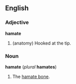 ==English==
===Adjective===
'''hamate'''

# (anatomy) Hooked at the tip.

===Noun===
'''hamate''' (''plural'' '''hamates''')

# The [[hamate bone]].